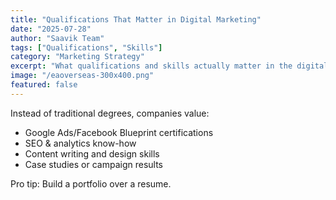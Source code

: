 ```yaml
---
title: "Qualifications That Matter in Digital Marketing"
date: "2025-07-28"
author: "Saavik Team"
tags: ["Qualifications", "Skills"]
category: "Marketing Strategy"
excerpt: "What qualifications and skills actually matter in the digital marketing industry today?"
image: "/eaoverseas-300x400.png"
featured: false
---
```


Instead of traditional degrees, companies value:

- Google Ads/Facebook Blueprint certifications
- SEO & analytics know-how
- Content writing and design skills
- Case studies or campaign results

Pro tip: Build a portfolio over a resume.
